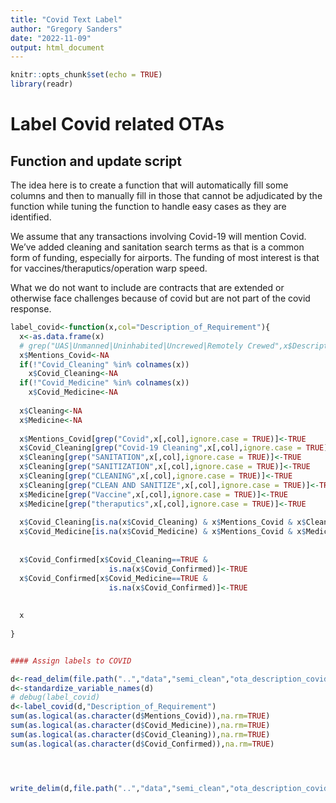 ```yaml
---
title: "Covid Text Label"
author: "Gregory Sanders"
date: "2022-11-09"
output: html_document
---
```


```r
knitr::opts_chunk$set(echo = TRUE)
library(readr)
```

# Label Covid related OTAs

## Function and update script

The idea here is to create a function that will automatically fill some columns and then to manually fill in those that cannot be adjudicated by the function while tuning the function to handle easy cases as they are identified.

We assume that any transactions involving Covid-19 will mention Covid. We've added cleaning and sanitation search terms as that is a common form of funding, especially for airports. The funding of most interest is that for vaccines/theraputics/operation warp speed.

What we do not want to include are contracts that are extended or otherwise face challenges because of covid but are not part of the covid response.

```r

label_covid<-function(x,col="Description_of_Requirement"){
  x<-as.data.frame(x)
  # grep("UAS|Unmanned|Uninhabited|Uncrewed|Remotely Crewed",x$Description_of_Requirement)
  x$Mentions_Covid<-NA
  if(!"Covid_Cleaning" %in% colnames(x))
    x$Covid_Cleaning<-NA
  if(!"Covid_Medicine" %in% colnames(x))    
    x$Covid_Medicine<-NA
  
  x$Cleaning<-NA
  x$Medicine<-NA
  
  x$Mentions_Covid[grep("Covid",x[,col],ignore.case = TRUE)]<-TRUE
  x$Covid_Cleaning[grep("Covid-19 Cleaning",x[,col],ignore.case = TRUE)]<-TRUE
  x$Cleaning[grep("SANITATION",x[,col],ignore.case = TRUE)]<-TRUE
  x$Cleaning[grep("SANITIZATION",x[,col],ignore.case = TRUE)]<-TRUE
  x$Cleaning[grep("CLEANING",x[,col],ignore.case = TRUE)]<-TRUE
  x$Cleaning[grep("CLEAN AND SANITIZE",x[,col],ignore.case = TRUE)]<-TRUE
  x$Medicine[grep("Vaccine",x[,col],ignore.case = TRUE)]<-TRUE
  x$Medicine[grep("theraputics",x[,col],ignore.case = TRUE)]<-TRUE
  
  x$Covid_Cleaning[is.na(x$Covid_Cleaning) & x$Mentions_Covid & x$Cleaning]<-TRUE
  x$Covid_Medicine[is.na(x$Covid_Medicine) & x$Mentions_Covid & x$Medicine]<-TRUE
  
  
  x$Covid_Confirmed[x$Covid_Cleaning==TRUE & 
                      is.na(x$Covid_Confirmed)]<-TRUE
  x$Covid_Confirmed[x$Covid_Medicine==TRUE & 
                      is.na(x$Covid_Confirmed)]<-TRUE
  
  
  x
  
}


#### Assign labels to COVID

d<-read_delim(file.path("..","data","semi_clean","ota_description_covid.csv"),na ="",col_types="ccccc",delim=",")
d<-standardize_variable_names(d)
# debug(label_covid)
d<-label_covid(d,"Description_of_Requirement")
sum(as.logical(as.character(d$Mentions_Covid)),na.rm=TRUE)
sum(as.logical(as.character(d$Covid_Medicine)),na.rm=TRUE)
sum(as.logical(as.character(d$Covid_Cleaning)),na.rm=TRUE)
sum(as.logical(as.character(d$Covid_Confirmed)),na.rm=TRUE)




write_delim(d,file.path("..","data","semi_clean","ota_description_covid.csv"),na = "",delim=",")

```
